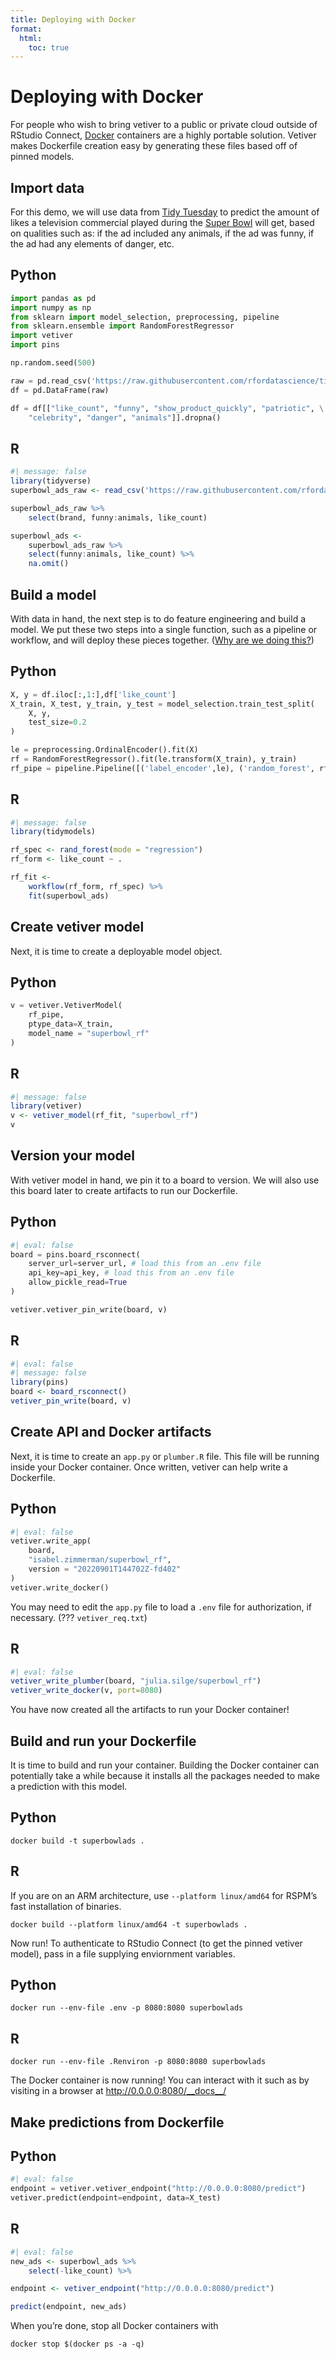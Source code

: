 ```yaml
---
title: Deploying with Docker
format:
  html:
    toc: true
---
```

# Deploying with Docker

For people who wish to bring vetiver to a public or private cloud outside of RStudio Connect, [Docker](https://www.docker.com/) containers are a highly portable solution. Vetiver makes Dockerfile creation easy by generating these files based off of pinned models.

## Import data

For this demo, we will use data from [Tidy Tuesday](https://github.com/rfordatascience/tidytuesday/tree/master/data/2021/2021-03-02) to predict the amount of likes a television commercial played during the [Super Bowl]() will get, based on qualities such as: if the ad included any animals, if the ad was funny, if the ad had any elements of danger, etc.

::: {.panel-tabset group="language"}
## Python

```python
import pandas as pd
import numpy as np
from sklearn import model_selection, preprocessing, pipeline
from sklearn.ensemble import RandomForestRegressor
import vetiver
import pins

np.random.seed(500)

raw = pd.read_csv('https://raw.githubusercontent.com/rfordatascience/tidytuesday/master/data/2021/2021-03-02/youtube.csv')
df = pd.DataFrame(raw)

df = df[["like_count", "funny", "show_product_quickly", "patriotic", \
    "celebrity", "danger", "animals"]].dropna()

```

## R
```r
#| message: false
library(tidyverse)
superbowl_ads_raw <- read_csv('https://raw.githubusercontent.com/rfordatascience/tidytuesday/master/data/2021/2021-03-02/youtube.csv')

superbowl_ads_raw %>%
    select(brand, funny:animals, like_count)

superbowl_ads <-
    superbowl_ads_raw %>%
    select(funny:animals, like_count) %>%
    na.omit()

```
:::

## Build a model

With data in hand, the next step is to do feature engineering and build a model. We put these two steps into a single function, such as a pipeline or workflow, and will deploy these pieces together. ([Why are we doing this?](https://www.tmwr.org/workflows.html#begin-model-end))

::: {.panel-tabset group="language"}
## Python

```python
X, y = df.iloc[:,1:],df['like_count']
X_train, X_test, y_train, y_test = model_selection.train_test_split(
    X, y,
    test_size=0.2
)

le = preprocessing.OrdinalEncoder().fit(X)
rf = RandomForestRegressor().fit(le.transform(X_train), y_train)
rf_pipe = pipeline.Pipeline([('label_encoder',le), ('random_forest', rf)])
```

## R
```r
#| message: false
library(tidymodels)

rf_spec <- rand_forest(mode = "regression")
rf_form <- like_count ~ .

rf_fit <-
    workflow(rf_form, rf_spec) %>%
    fit(superbowl_ads)
```
:::

## Create vetiver model

Next, it is time to create a deployable model object.

::: {.panel-tabset group="language"}

## Python

```python
v = vetiver.VetiverModel(
    rf_pipe, 
    ptype_data=X_train, 
    model_name = "superbowl_rf"
)
```

## R
```r
#| message: false
library(vetiver)
v <- vetiver_model(rf_fit, "superbowl_rf")
v
```
:::

## Version your model

With vetiver model in hand, we pin it to a board to version. We will also use this board later to create artifacts to run our Dockerfile. 

::: {.panel-tabset group="language"}
## Python

```python
#| eval: false
board = pins.board_rsconnect(
    server_url=server_url, # load this from an .env file
    api_key=api_key, # load this from an .env file 
    allow_pickle_read=True
)

vetiver.vetiver_pin_write(board, v)
```

## R

```r
#| eval: false
#| message: false
library(pins)
board <- board_rsconnect()
vetiver_pin_write(board, v)
```
:::

## Create API and Docker artifacts

Next, it is time to create an `app.py` or `plumber.R` file. This file will be running inside your Docker container. Once written, vetiver can help write a Dockerfile.

::: {.panel-tabset group="language"}
## Python

```python
#| eval: false
vetiver.write_app(
    board, 
    "isabel.zimmerman/superbowl_rf", 
    version = "20220901T144702Z-fd402"
)
vetiver.write_docker()
```

:::{.callout-note}
You may need to edit the `app.py` file to load a `.env` file for authorization, if necessary. (??? `vetiver_req.txt`)
:::

## R

```r
#| eval: false
vetiver_write_plumber(board, "julia.silge/superbowl_rf")
vetiver_write_docker(v, port=8080)
```
:::

You have now created all the artifacts to run your Docker container!

## Build and run your Dockerfile

It is time to build and run your container. Building the Docker container can potentially take a while because it installs all the packages needed to make a prediction with this model.

::: {.panel-tabset group="language"}
## Python

```
docker build -t superbowlads .
```

## R

If you are on an ARM architecture, use `--platform linux/amd64` for RSPM's fast installation of binaries.

```
docker build --platform linux/amd64 -t superbowlads .
```
:::


Now run! To authenticate to RStudio Connect (to get the pinned vetiver model), pass in a file supplying enviornment variables.

::: {.panel-tabset group="language"}
## Python
```
docker run --env-file .env -p 8080:8080 superbowlads
```

## R
```
docker run --env-file .Renviron -p 8080:8080 superbowlads
```
:::

The Docker container is now running! You can interact with it such as by visiting in a browser at <http://0.0.0.0:8080/__docs__/>

## Make predictions from Dockerfile

::: {.panel-tabset group="language"}
## Python

```python
#| eval: false
endpoint = vetiver.vetiver_endpoint("http://0.0.0.0:8080/predict")
vetiver.predict(endpoint=endpoint, data=X_test)
```

## R

```r
#| eval: false
new_ads <- superbowl_ads %>% 
    select(-like_count) %>% 

endpoint <- vetiver_endpoint("http://0.0.0.0:8080/predict")

predict(endpoint, new_ads)
```
:::

When you're done, stop all Docker containers with

```
docker stop $(docker ps -a -q)
```
